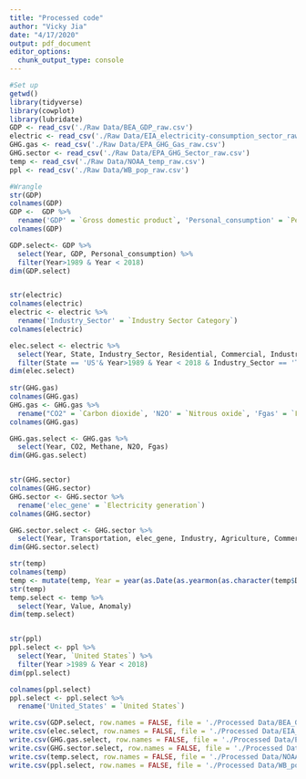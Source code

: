 ```yaml
---
title: "Processed code"
author: "Vicky Jia"
date: "4/17/2020"
output: pdf_document
editor_options: 
  chunk_output_type: console
---
```

```r
#Set up
getwd()
library(tidyverse)
library(cowplot)
library(lubridate)
GDP <- read_csv('./Raw Data/BEA_GDP_raw.csv')
electric <- read_csv('./Raw Data/EIA_electricity-consumption_sector_raw.csv')
GHG.gas <- read_csv('./Raw Data/EPA_GHG_Gas_raw.csv')
GHG.sector <- read_csv('./Raw Data/EPA_GHG_Sector_raw.csv')
temp <- read_csv('./Raw Data/NOAA_temp_raw.csv')
ppl <- read_csv('./Raw Data/WB_pop_raw.csv')

#Wrangle 
str(GDP)
colnames(GDP)
GDP <-  GDP %>%
  rename('GDP' = `Gross domestic product`, 'Personal_consumption' = `Personal consumption expenditures`)
colnames(GDP)

GDP.select<- GDP %>%
  select(Year, GDP, Personal_consumption) %>%
  filter(Year>1989 & Year < 2018)
dim(GDP.select)


str(electric)
colnames(electric)
electric <- electric %>%
  rename('Industry_Sector' = `Industry Sector Category`)
colnames(electric)

elec.select <- electric %>%
  select(Year, State, Industry_Sector, Residential, Commercial, Industrial, Transportation) %>%
  filter(State == 'US'& Year>1989 & Year < 2018 & Industry_Sector == 'Total Electric Industry')
dim(elec.select)
  
str(GHG.gas)
colnames(GHG.gas)
GHG.gas <- GHG.gas %>%
  rename("CO2" = `Carbon dioxide`, 'N2O' = `Nitrous oxide`, 'Fgas' = `Fluorinated gases`)
colnames(GHG.gas)

GHG.gas.select <- GHG.gas %>%
  select(Year, CO2, Methane, N2O, Fgas)
dim(GHG.gas.select)


str(GHG.sector)
colnames(GHG.sector)
GHG.sector <- GHG.sector %>%
  rename('elec_gene' = `Electricity generation`)
colnames(GHG.sector)

GHG.sector.select <- GHG.sector %>%
  select(Year, Transportation, elec_gene, Industry, Agriculture, Commercial, Residential)
dim(GHG.sector.select)

str(temp)
colnames(temp)
temp <- mutate(temp, Year = year(as.Date(as.yearmon(as.character(temp$Date), format = "%Y%m"))))
str(temp)
temp.select <- temp %>%
  select(Year, Value, Anomaly)
dim(temp.select)


str(ppl)
ppl.select <- ppl %>%
  select(Year, `United States`) %>%
  filter(Year >1989 & Year < 2018)
dim(ppl.select)

colnames(ppl.select)
ppl.select <- ppl.select %>%
  rename('United_States' = `United States`)

write.csv(GDP.select, row.names = FALSE, file = './Processed Data/BEA_GDP_processed.csv')
write.csv(elec.select, row.names = FALSE, file = './Processed Data/EIA_electricity-consumption_sector_processed.csv')
write.csv(GHG.gas.select, row.names = FALSE, file = './Processed Data/EPA_GHG_Gas_processed.csv')
write.csv(GHG.sector.select, row.names = FALSE, file = './Processed Data/EPA_GHG_Sector_processed.csv')
write.csv(temp.select, row.names = FALSE, file = './Processed Data/NOAA_temp_processed.csv')
write.csv(ppl.select, row.names = FALSE, file = './Processed Data/WB_pop_processed.csv')


```

